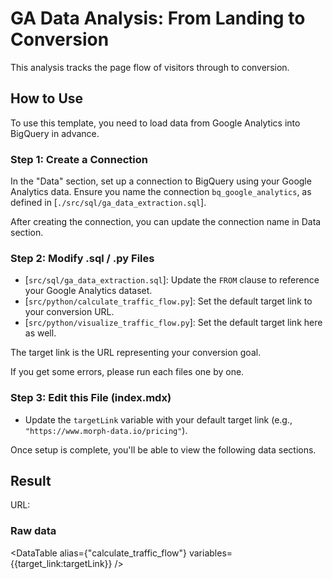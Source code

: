 
# GA Data Analysis: From Landing to Conversion

This analysis tracks the page flow of visitors through to conversion.

## How to Use

To use this template, you need to load data from Google Analytics into BigQuery in advance.

### Step 1: Create a Connection

In the "Data" section, set up a connection to BigQuery using your Google Analytics data.
Ensure you name the connection `bq_google_analytics`, as defined in [`./src/sql/ga_data_extraction.sql`].

After creating the connection, you can update the connection name in Data section.

### Step 2: Modify .sql / .py Files

- [`src/sql/ga_data_extraction.sql`]: Update the `FROM` clause to reference your Google Analytics dataset.
- [`src/python/calculate_traffic_flow.py`]: Set the default target link to your conversion URL.
- [`src/python/visualize_traffic_flow.py`]: Set the default target link here as well.

The target link is the URL representing your conversion goal.

If you get some errors, please run each files one by one.

### Step 3: Edit this File (index.mdx)

- Update the `targetLink` variable with your default target link (e.g., `"https://www.morph-data.io/pricing"`).

Once setup is complete, you'll be able to view the following data sections.

## Result


<Grid cols="1">
    <div className="flex items-center gap-3">
        <p>URL:</p>
        <div className="flex-1">
            <VariableInput variable={targetLink} />
        </div>
    </div>
    <Embed
        height="600px"
        width="100%"
        alias={"visualize_traffic_flow"}
        variables={{target_link:targetLink}}
    />
</Grid>

###  Raw data

<DataTable
    alias={"calculate_traffic_flow"}
    variables={{target_link:targetLink}}
/>